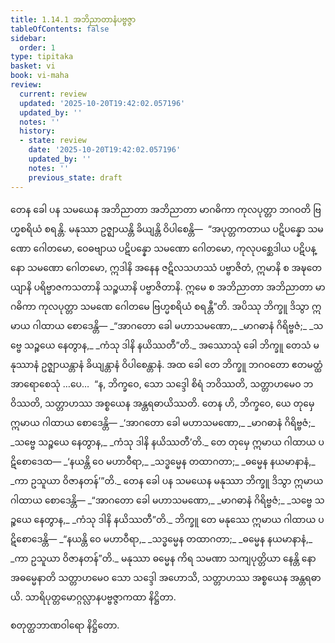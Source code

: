 ```yaml
---
title: 1.14.1 အဘိညာတာနံပဗ္ဗဇ္ဇာ
tableOfContents: false
sidebar:
  order: 1
type: tipitaka
basket: vi
book: vi-maha
review:
  current: review
  updated: '2025-10-20T19:42:02.057196'
  updated_by: ''
  notes: ''
  history:
  - state: review
    date: '2025-10-20T19:42:02.057196'
    updated_by: ''
    notes: ''
    previous_state: draft
---
```



<DynamicBreadcrumb />


<ReviewStatus review={frontmatter.review} showDetails={true} />

<HypothesisAnnotation frontmatter={frontmatter} />

<Division number="63" book="vi-maha" e="ch" v="3" p="54">

<Paragraph number="239" book="vi-maha">
တေန ခေါ ပန သမယေန အဘိညာတာ အဘိညာတာ မာဂဓိကာ ကုလပုတ္တာ ဘဂဝတိ ဗြဟ္မစရိယံ စရန္တိ. မနုဿာ ဥဇ္ဈာယန္တိ ခိယျန္တိ ဝိပါစေန္တိ—  “အပုတ္တကတာယ ပဋိပန္နော သမဏော ဂေါတမော, ဝေဓဗျာယ ပဋိပန္နော သမဏော ဂေါတမော, ကုလုပစ္ဆေဒါယ ပဋိပန္နော သမဏော ဂေါတမော, ဣဒါနိ အနေန ဇဋိလသဟဿံ ပဗ္ဗာဇိတံ, ဣမာနိ စ အဍ္ဎတေယျာနိ ပရိဗ္ဗာဇကသတာနိ သဉ္စယာနိ ပဗ္ဗာဇိတာနိ. ဣမေ စ အဘိညာတာ အဘိညာတာ မာဂဓိကာ ကုလပုတ္တာ သမဏေ ဂေါတမေ ဗြဟ္မစရိယံ စရန္တီ”တိ. အပိဿု ဘိက္ခူ ဒိသွာ ဣမာယ ဂါထာယ စောဒေန္တိ—
</Paragraph>

<Paragraph number="240" type="verses" book="vi-maha">
_“အာဂတော ခေါ မဟာသမဏော,_  
_မာဂဓာနံ ဂိရိဗ္ဗဇံ;_  
_သဗ္ဗေ သဉ္စယေ နေတွာန,_  
_ကံသု ဒါနိ နယိဿတီ”တိ._  

</Paragraph>

<Paragraph number="241" book="vi-maha">
အဿောသုံ ခေါ ဘိက္ခူ တေသံ မနုဿာနံ ဥဇ္ဈာယန္တာနံ ခိယျန္တာနံ ဝိပါစေန္တာနံ. အထ ခေါ တေ ဘိက္ခူ ဘဂဝတော ဧတမတ္ထံ အာရောစေသုံ …ပေ…  “န, ဘိက္ခဝေ, သော သဒ္ဒေါ စိရံ ဘဝိဿတိ, သတ္တာဟမေဝ ဘဝိဿတိ, သတ္တာဟဿ အစ္စယေန အန္တရဓာယိဿတိ. တေန ဟိ, ဘိက္ခဝေ, ယေ တုမှေ ဣမာယ ဂါထာယ စောဒေန္တိ—
</Paragraph>

<Paragraph number="242" type="verses" book="vi-maha">
_‘အာဂတော ခေါ မဟာသမဏော,_  
_မာဂဓာနံ ဂိရိဗ္ဗဇံ;_  
_သဗ္ဗေ သဉ္စယေ နေတွာန,_  
_ကံသု ဒါနိ နယိဿတီ’တိ._  

</Paragraph>

<Paragraph number="243" book="vi-maha">
တေ တုမှေ ဣမာယ ဂါထာယ ပဋိစောဒေထ—
</Paragraph>

<Paragraph number="244" type="verses" book="vi-maha">
_‘နယန္တိ ဝေ မဟာဝီရာ,_  
_သဒ္ဓမ္မေန တထာဂတာ;_  
_ဓမ္မေန နယမာနာနံ,_  
_ကာ ဥသူယာ ဝိဇာနတန်’”တိ._  

</Paragraph>

<Paragraph number="245" book="vi-maha">
တေန ခေါ ပန သမယေန မနုဿာ ဘိက္ခူ ဒိသွာ ဣမာယ ဂါထာယ စောဒေန္တိ—
</Paragraph>

<Paragraph number="246" type="verses" book="vi-maha">
_“အာဂတော ခေါ မဟာသမဏော,_  
_မာဂဓာနံ ဂိရိဗ္ဗဇံ;_  
_သဗ္ဗေ သဉ္စယေ နေတွာန,_  
_ကံသု ဒါနိ နယိဿတီ”တိ._  

</Paragraph>

<Paragraph number="247" book="vi-maha">
ဘိက္ခူ တေ မနုဿေ ဣမာယ ဂါထာယ ပဋိစောဒေန္တိ—
</Paragraph>

<Paragraph number="248" type="verses" book="vi-maha">
_“နယန္တိ ဝေ မဟာဝီရာ,_  
_သဒ္ဓမ္မေန တထာဂတာ;_  
_ဓမ္မေန နယမာနာနံ,_  
_ကာ ဥသူယာ ဝိဇာနတန်”တိ._  

</Paragraph>

<Paragraph number="249" book="vi-maha">
မနုဿာ ဓမ္မေန ကိရ သမဏာ သကျပုတ္တိယာ နေန္တိ နော အဓမ္မေနာတိ သတ္တာဟမေဝ သော သဒ္ဒေါ အဟောသိ, သတ္တာဟဿ အစ္စယေန အန္တရဓာယိ.

</Paragraph>
</Division>

<Paragraph number="250" type="center" book="vi-maha">
သာရိပုတ္တမောဂ္ဂလ္လာနပဗ္ဗဇ္ဇာကထာ နိဋ္ဌိတာ.

  
စတုတ္ထဘာဏဝါရော နိဋ္ဌိတော.
</Paragraph>